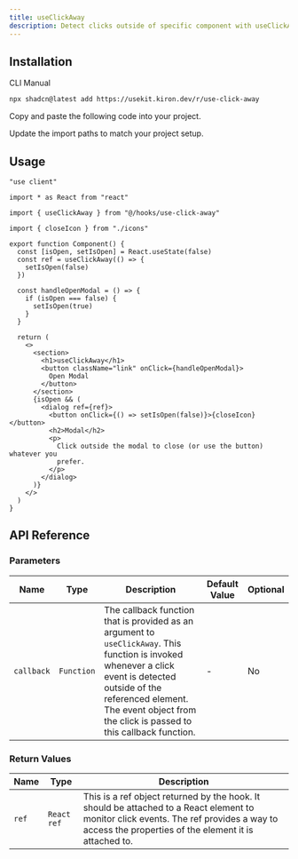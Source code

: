 ```yaml
---
title: useClickAway
description: Detect clicks outside of specific component with useClickAway.
---
```


<ComponentPreview name="use-click-away-demo" />

## Installation

<Tabs defaultValue="cli">

<TabsList>
  <TabsTrigger value="cli">CLI</TabsTrigger>
  <TabsTrigger value="manual">Manual</TabsTrigger>
</TabsList>

<TabsContent value="cli">

```bash
npx shadcn@latest add https://usekit.kiron.dev/r/use-click-away
```

</TabsContent>

<TabsContent value="manual">

<Steps>

<Step>Copy and paste the following code into your project.</Step>

<ComponentSource name="use-click-away" />

<Step>Update the import paths to match your project setup.</Step>

</Steps>

</TabsContent>

</Tabs>

## Usage

```tsx {3, 11-13}
"use client"

import * as React from "react"

import { useClickAway } from "@/hooks/use-click-away"

import { closeIcon } from "./icons"

export function Component() {
  const [isOpen, setIsOpen] = React.useState(false)
  const ref = useClickAway(() => {
    setIsOpen(false)
  })

  const handleOpenModal = () => {
    if (isOpen === false) {
      setIsOpen(true)
    }
  }

  return (
    <>
      <section>
        <h1>useClickAway</h1>
        <button className="link" onClick={handleOpenModal}>
          Open Modal
        </button>
      </section>
      {isOpen && (
        <dialog ref={ref}>
          <button onClick={() => setIsOpen(false)}>{closeIcon}</button>
          <h2>Modal</h2>
          <p>
            Click outside the modal to close (or use the button) whatever you
            prefer.
          </p>
        </dialog>
      )}
    </>
  )
}
```

## API Reference

### Parameters

| Name       | Type       | Description                                                                                                                                                                                                                                  | Default Value | Optional |
| ---------- | ---------- | -------------------------------------------------------------------------------------------------------------------------------------------------------------------------------------------------------------------------------------------- | ------------- | -------- |
| `callback` | `Function` | The callback function that is provided as an argument to `useClickAway`. This function is invoked whenever a click event is detected outside of the referenced element. The event object from the click is passed to this callback function. | -             | No       |

### Return Values

| Name  | Type        | Description                                                                                                                                                                                    |
| ----- | ----------- | ---------------------------------------------------------------------------------------------------------------------------------------------------------------------------------------------- |
| `ref` | `React ref` | This is a ref object returned by the hook. It should be attached to a React element to monitor click events. The ref provides a way to access the properties of the element it is attached to. |
